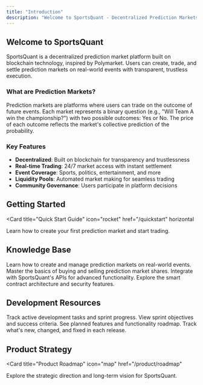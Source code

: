 ```yaml
---
title: "Introduction"
description: "Welcome to SportsQuant - Decentralized Prediction Markets"
---
```


## Welcome to SportsQuant

SportsQuant is a decentralized prediction market platform built on blockchain technology, inspired by Polymarket. Users can create, trade, and settle prediction markets on real-world events with transparent, trustless execution.

### What are Prediction Markets?

Prediction markets are platforms where users can trade on the outcome of future events. Each market represents a binary question (e.g., "Will Team A win the championship?") with two possible outcomes: Yes or No. The price of each outcome reflects the market's collective prediction of the probability.

### Key Features

- **Decentralized**: Built on blockchain for transparency and trustlessness
- **Real-time Trading**: 24/7 market access with instant settlement
- **Event Coverage**: Sports, politics, entertainment, and more
- **Liquidity Pools**: Automated market making for seamless trading
- **Community Governance**: Users participate in platform decisions

## Getting Started

<Card
  title="Quick Start Guide"
  icon="rocket"
  href="/quickstart"
  horizontal
>
  Learn how to create your first prediction market and start trading.
</Card>

## Knowledge Base

<Columns cols={2}>
  <Card
    title="Platform Features"
    icon="plus-circle"
    href="/knowledge-base/market-creation"
  >
    Learn how to create and manage prediction markets on real-world events.
  </Card>
  <Card
    title="Trading Guide"
    icon="chart-line"
    href="/knowledge-base/trading"
  >
    Master the basics of buying and selling prediction market shares.
  </Card>
  <Card
    title="API Reference"
    icon="code"
    href="/knowledge-base/api-introduction"
  >
    Integrate with SportsQuant's APIs for advanced functionality.
  </Card>
  <Card
    title="Smart Contracts"
    icon="cubes"
    href="/knowledge-base/contracts"
  >
    Explore the smart contract architecture and security features.
  </Card>
</Columns>

## Development Resources

<Columns cols={2}>
  <Card
    title="Current Sprint"
    icon="calendar"
    href="/development-backlog/current-sprint"
  >
    Track active development tasks and sprint progress.
  </Card>
  <Card
    title="Sprint Goals"
    icon="target"
    href="/development-backlog/sprint-goals"
  >
    View sprint objectives and success criteria.
  </Card>
  <Card
    title="Upcoming Features"
    icon="lightbulb"
    href="/product/upcoming-features"
  >
    See planned features and functionality roadmap.
  </Card>
  <Card
    title="Release Notes"
    icon="file-text"
    href="/product/release-notes"
  >
    Track what's new, changed, and fixed in each release.
  </Card>
</Columns>

## Product Strategy

<Card
  title="Product Roadmap"
  icon="map"
  href="/product/roadmap"
>
  Explore the strategic direction and long-term vision for SportsQuant.
</Card>
